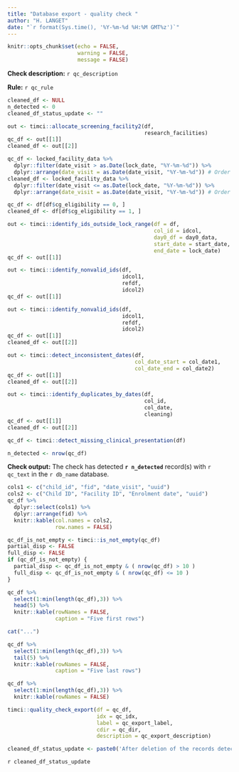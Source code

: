 ```yaml
---
title: "Database export - quality check "
author: "H. LANGET"
date: "`r format(Sys.time(), '%Y-%m-%d %H:%M GMT%z')`"
---
```


```r
knitr::opts_chunk$set(echo = FALSE,
                      warning = FALSE,
                      message = FALSE)
```

**Check description:** `r qc_description`

**Rule:** `r qc_rule`

```r
cleaned_df <- NULL
n_detected <- 0
cleaned_df_status_update <- ""
```

```r
out <- timci::allocate_screening_facility2(df,
                                           research_facilities)
qc_df <- out[[1]]
cleaned_df <- out[[2]]
```

```r
qc_df <- locked_facility_data %>%
  dplyr::filter(date_visit > as.Date(lock_date, "%Y-%m-%d")) %>%
  dplyr::arrange(date_visit = as.Date(date_visit, "%Y-%m-%d")) # Order entries by date
cleaned_df <- locked_facility_data %>%
  dplyr::filter(date_visit <= as.Date(lock_date, "%Y-%m-%d")) %>%
  dplyr::arrange(date_visit = as.Date(date_visit, "%Y-%m-%d")) # Order entries by date
```

```r
qc_df <- df[df$cg_eligibility == 0, ]
cleaned_df <- df[df$cg_eligibility == 1, ]
```

```r
out <- timci::identify_ids_outside_lock_range(df = df,
                                              col_id = idcol,
                                              day0_df = day0_data,
                                              start_date = start_date,
                                              end_date = lock_date)
qc_df <- out[[1]]
```

```r
out <- timci::identify_nonvalid_ids(df,
                                    idcol1,
                                    refdf,
                                    idcol2)
qc_df <- out[[1]]
```

```r
out <- timci::identify_nonvalid_ids(df,
                                    idcol1,
                                    refdf,
                                    idcol2)
qc_df <- out[[1]]
cleaned_df <- out[[2]]
```

```r
out <- timci::detect_inconsistent_dates(df,
                                        col_date_start = col_date1,
                                        col_date_end = col_date2)
qc_df <- out[[1]]
cleaned_df <- out[[2]]
```


```r
out <- timci::identify_duplicates_by_dates(df,
                                           col_id,
                                           col_date,
                                           cleaning)
qc_df <- out[[1]]
cleaned_df <- out[[2]]
```

```r
qc_df <- timci::detect_missing_clinical_presentation(df)
```

```r
n_detected <- nrow(qc_df)
```

**Check output:** The check has detected **`r n_detected`** record(s) with `r qc_text` in the `r db_name` database.

```r
cols1 <- c("child_id", "fid", "date_visit", "uuid")
cols2 <- c("Child ID", "Facility ID", "Enrolment date", "uuid")
qc_df %>%
  dplyr::select(cols1) %>%
  dplyr::arrange(fid) %>%
  knitr::kable(col.names = cols2,
               row.names = FALSE)
```

```r
qc_df_is_not_empty <- timci::is_not_empty(qc_df)
partial_disp <- FALSE
full_disp <- FALSE
if (qc_df_is_not_empty) {
  partial_disp <- qc_df_is_not_empty & ( nrow(qc_df) > 10 )
  full_disp <- qc_df_is_not_empty & ( nrow(qc_df) <= 10 )
}
```

```r
qc_df %>%
  select(1:min(length(qc_df),3)) %>%
  head(5) %>%
  knitr::kable(rowNames = FALSE,
               caption = "Five first rows")
```

```r
cat("...")
```

```r
qc_df %>%
  select(1:min(length(qc_df),3)) %>%
  tail(5) %>%
  knitr::kable(rowNames = FALSE,
               caption = "Five last rows")
```

```r
qc_df %>%
  select(1:min(length(qc_df),3)) %>%
  knitr::kable(rowNames = FALSE)
```

```r
timci::quality_check_export(df = qc_df,
                            idx = qc_idx,
                            label = qc_export_label,
                            cdir = qc_dir,
                            description = qc_export_description)
```

```r
cleaned_df_status_update <- paste0('After deletion of the records detected by this check, there are now **', nrow(cleaned_df), '** record(s) in the cleaned ', db_name, ' database.')
```

`r cleaned_df_status_update`
